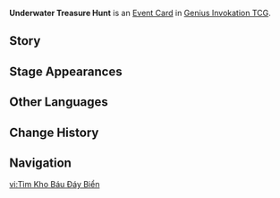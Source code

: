 {{About|the Event Card|the Web Event|Underwater Treasure Hunt (Web Event)}}
{{Genius Invokation TCG Infobox
|id        = 332031
|image     = Underwater Treasure Hunt Event Card.png
|type      = Event Card
|effect    = Create 6 '''[[Undersea Treasure]]''' and place them into your deck at random.<br><br>{{TCG Summon|Undersea Treasure}}<br>'''Cost:''' {{TCG Cost|0|Matching}}
|matching  = 2
|source1   = {{Sold By}}
|features  = Freminet
}}
'''Underwater Treasure Hunt''' is an [[Event Card]] in [[Genius Invokation TCG]].

==Story==
{{Description|Beryl Conches, Lumitoiles, and the occasional treasure chest hidden within a shell...|title=Underwater Treasure Hunt}}

==Stage Appearances==
{{Genius Invokation TCG Stage Appearances}}

==Other Languages==
{{Other Languages
|en       = Underwater Treasure Hunt
|zhs      = 海中寻宝
|zhs_rm   = Hǎizhōng Xúnbǎo
|zht      = 海中寻宝
|zht_rm   = Hǎizhōng Xúnbǎo
|zh_tl    = Undersea Treasure Hunt
|ja       = 海中の宝探し
|ja_rm    = Kaichuu no Takarasagashi
|ja_tl    = Undersea Treasure Hunt
|ko       = 바다 보물찾기
|ko_rm    = 
|ko_tl    = 
|es       = Caza de tesoros marinos
|es_tl    = Marine Treasure Hunt
|fr       = Chasse au trésor sous-marine
|fr_tl    = Undersea Treasure Hunt
|ru       = Поиск подводных сокровищ
|ru_tl    = Underwater Treasure Search
|th       = Underwater Treasure Hunt
|vi       = Tìm Kho Báu Dưới Biển
|vi_tl    = 
|de       = Schatzsuche im Meer
|de_tl    = Treasure Hunt in the Sea
|id       = Underwater Treasure Hunt
|pt       = Caça ao Tesouro Submarino
|pt_tl    = 
|tr       = Su Altında Hazine Avı
|tr_tl    = 
|it       = Caccia al tesoro sottomarina
|it_tl    = 
}}

==Change History==
{{Change History|4.6}}

==Navigation==
{{Genius Invokation TCG Navbox|Event Card}}

[[vi:Tìm Kho Báu Đáy Biển]]